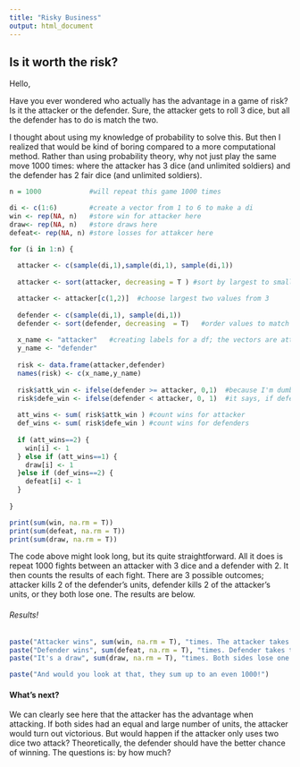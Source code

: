 ---
title: "Risky Business"
output: html_document
---

## Is it worth the risk?


Hello,


  Have you ever wondered who actually has the advantage in a game of risk? Is it the attacker or the defender. Sure, the attacker gets to roll 3 dice, but all the defender has to do is match the two.
  
  
  I thought about using my knowledge of probability to solve this. But then I realized that would be kind of boring compared to a more computational method. Rather than using probability theory, why not just play the same move 1000 times: where the attacker has 3 dice (and unlimited soldiers) and the defender has 2 fair dice (and unlimited soldiers).


```{r,echo = TRUE, results='hide'}


n = 1000            #will repeat this game 1000 times 

di <- c(1:6)        #create a vector from 1 to 6 to make a di
win <- rep(NA, n)   #store win for attacker here
draw<- rep(NA, n)   #store draws here
defeat<- rep(NA, n) #store losses for attakcer here

for (i in 1:n) {
  
  attacker <- c(sample(di,1),sample(di,1), sample(di,1))
 
  attacker <- sort(attacker, decreasing = T ) #sort by largest to smallest values

  attacker <- attacker[c(1,2)]  #choose largest two values from 3
 
  defender <- c(sample(di,1), sample(di,1))
  defender <- sort(defender, decreasing  = T)   #order values to match attacker'
  
  x_name <- "attacker"   #creating labels for a df; the vectors are attacker and defender rolls
  y_name <- "defender"
  
  risk <- data.frame(attacker,defender)
  names(risk) <- c(x_name,y_name)
  
  risk$attk_win <- ifelse(defender >= attacker, 0,1)  #because I'm dumb, this snippet is somewhat backwrds
  risk$defe_win <- ifelse(defender < attacker, 0, 1)  #it says, if defender is less than attacker, do nothing, otherwise defender wins 1
  
  att_wins <- sum( risk$attk_win ) #count wins for attacker
  def_wins <- sum( risk$defe_win ) #count wins for defenders
  
  if (att_wins==2) {
    win[i] <- 1
  } else if (att_wins==1) {
    draw[i] <- 1
  }else if (def_wins==2) {
    defeat[i] <- 1
  } 
  
}

print(sum(win, na.rm = T))
print(sum(defeat, na.rm = T))
print(sum(draw, na.rm = T))


```

The code above might look long, but its quite straightforward. All it does is repeat 1000 fights between an attacker with 3 dice and a defender with 2. It then counts the results of each fight. There are 3 possible outcomes; attacker kills 2 of the defender's units, defender kills 2 of the attacker's units, or they both lose one. The results are below.

###### Results!

```{r print results,echo=FALSE}
paste("Attacker wins", sum(win, na.rm = T), "times. The attacker takes two")
paste("Defender wins", sum(defeat, na.rm = T), "times. Defender takes two.")
paste("It's a draw", sum(draw, na.rm = T), "times. Both sides lose one.")

paste("And would you look at that, they sum up to an even 1000!")
```
#### What's next?
We can clearly see here that the attacker has the advantage when attacking. If both sides had an equal and large number of units, the attacker would turn out victorious. But would happen if the attacker only uses two dice two attack? Theoretically, the defender should have the better chance of winning. The questions is: by how much?
